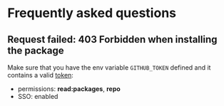 
<Meta title="Additional|FAQ" />

# Frequently asked questions

## Request failed: 403 Forbidden when installing the package

Make sure that you have the env variable `GITHUB_TOKEN` defined and it contains a valid [token](https://github.com/settings/tokens):
* permissions: **read:packages**, **repo**
* SSO: enabled
